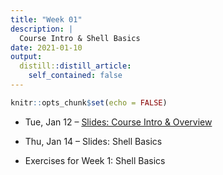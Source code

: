 ```yaml
---
title: "Week 01"
description: |
  Course Intro & Shell Basics
date: 2021-01-10
output:
  distill::distill_article:
    self_contained: false
---
```


```r
knitr::opts_chunk$set(echo = FALSE)
```

- Tue, Jan 12 -- [Slides: Course Intro & Overview](slides/slides-02-shell.html)

- Thu, Jan 14 -- Slides: Shell Basics

- Exercises for Week 1: Shell Basics


